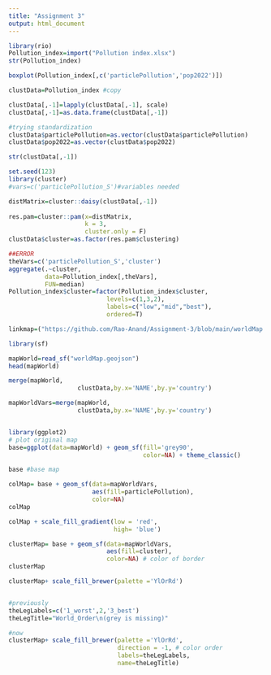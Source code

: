 ```yaml
---
title: "Assignment 3"
output: html_document
---
```



```r
library(rio)
Pollution_index=import("Pollution index.xlsx")
str(Pollution_index)
```
```r
boxplot(Pollution_index[,c('particlePollution','pop2022')])
```

```r
clustData=Pollution_index #copy
```

```r
clustData[,-1]=lapply(clustData[,-1], scale)
clustData[,-1]=as.data.frame(clustData[,-1])
```


```r
#trying standardization
clustData$particlePollution=as.vector(clustData$particlePollution)
clustData$pop2022=as.vector(clustData$pop2022)

```

```r
str(clustData[,-1])
```

```r

set.seed(123)
library(cluster)
#vars=c('particlePollution_S')#variables needed

distMatrix=cluster::daisy(clustData[,-1])
        
res.pam=cluster::pam(x=distMatrix,
                     k = 3,
                     cluster.only = F)
clustData$cluster=as.factor(res.pam$clustering)

##ERROR 
theVars=c('particlePollution_S','cluster')
aggregate(.~cluster,
          data=Pollution_index[,theVars],
          FUN=median)
Pollution_index$cluster=factor(Pollution_index$cluster,
                           levels=c(1,3,2),
                           labels=c("low","mid","best"), 
                           ordered=T)
```

```r
linkmap=("https://github.com/Rao-Anand/Assignment-3/blob/main/worldMap.geojson")

library(sf)

mapWorld=read_sf("worldMap.geojson")
head(mapWorld)

```
```r
merge(mapWorld,
                   clustData,by.x='NAME',by.y='country')
```

```r

mapWorldVars=merge(mapWorld,
                   clustData,by.x='NAME',by.y='country')


library(ggplot2)
# plot original map
base=ggplot(data=mapWorld) + geom_sf(fill='grey90',
                                     color=NA) + theme_classic()
```




```r
base #base map

colMap= base + geom_sf(data=mapWorldVars,
                       aes(fill=particlePollution),
                       color=NA)
colMap
```

```r
colMap + scale_fill_gradient(low = 'red',
                             high= 'blue')

clusterMap= base + geom_sf(data=mapWorldVars,
                           aes(fill=cluster),
                           color=NA) # color of border
clusterMap 

clusterMap+ scale_fill_brewer(palette ='YlOrRd')


#previously
theLegLabels=c('1_worst',2,'3_best')
theLegTitle="World_Order\n(grey is missing)"

#now
clusterMap+ scale_fill_brewer(palette ='YlOrRd',
                              direction = -1, # color order
                              labels=theLegLabels,
                              name=theLegTitle)


```

